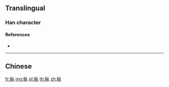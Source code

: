 {{also|樅}}
==Translingual==

===Han character===
{{Han char|rn=75|rad=木|as=04|sn=8|four=|canj=DOO,XDOO|ids=⿰木从}}

====References====
* {{Han ref|kx=0516.130|dkj=14558|hdz=21173.010|uh=679E|ud=26526}}

----

==Chinese==
{{zh-see|樅}}

[[fr:枞]]
[[mg:枞]]
[[pl:枞]]
[[th:枞]]
[[zh:枞]]